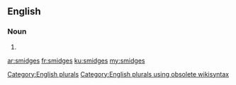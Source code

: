 ==English==

===Noun===
{{head|en}}

# {{plural of|smidge}}

[[Category:English plurals]][[Category:English plurals using obsolete wikisyntax]]

[[ar:smidges]]
[[fr:smidges]]
[[ku:smidges]]
[[my:smidges]]